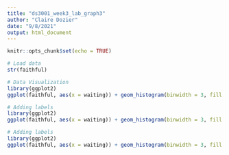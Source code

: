 ```yaml
---
title: "ds3001_week3_lab_graph3"
author: "Claire Dozier"
date: "9/8/2021"
output: html_document
---
```


```r
knitr::opts_chunk$set(echo = TRUE)
```

```r
# Load data
str(faithful)
```

```r
# Data Visualization
library(ggplot2)
ggplot(faithful, aes(x = waiting)) + geom_histogram(binwidth = 3, fill = 'darkmagenta') 

```

```r
# Adding labels
library(ggplot2)
ggplot(faithful, aes(x = waiting)) + geom_histogram(binwidth = 3, fill = 'darkmagenta') +xlab('Waiting (time it took for eruption)')
```


```r
# Adding labels
library(ggplot2)
ggplot(faithful, aes(x = waiting)) + geom_histogram(binwidth = 3, fill = 'darkmagenta') +xlab('Waiting (time it took for eruption)')  + ggtitle("Distribution of Geyser Eruption Waiting Times")
```
